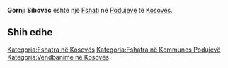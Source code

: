{{Fshat në Kosovës
 | Emri                = Gornji Sibovac
 | EmriAlt                = Gorni Sibovac,Gornji Sibovac,Siboc i Eperm,Siboc i Epërm,Siboci i Eperm,Siboci i Epërm,Sibolci i Eperm,Sibolci i Epërm,Sibovac,Sibovci i Eperm,Sibovci i Epërm,Vindeni i Eperm,Vindeni i Epërm,Горњи Сибовац
 | Emri (Rasa dhanore) = 
 | Figura              = 
 | Shteti              = Kosovës
 | Komuna              = Podujevë
 | Kodi postar         = 
 | Sipërfaqja          = 

 | Popullsia           = 

 | Regj. i popullsisë  = 
 | Dend. e popullsisë  = 
 | Faqja zyrtare       = 
 <!--- Koordinatat ----> 
 | Gjerësia            = 42.8525
 | Gjatësia            = 21.19083
 | Lartësia            = 
}}
'''Gornji Sibovac''' është një [[Fshati]] në [[Podujevë]] të [[Kosovës]].

<!-- == Gjeografia == -->
<!-- == Historia == -->
<!-- == Demografia == -->
== Shih edhe ==
{{Komuna Podujevë}}
{{Kosovo-Administrata-Cung}}

[[Kategoria:Fshatra në Kosovës]]
[[Kategoria:Fshatra në Kommunes Podujevë]]
[[Kategoria:Vendbanime në Kosovës]]